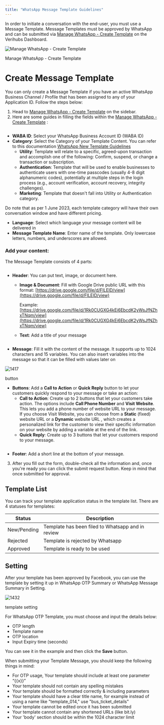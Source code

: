 ```yaml
---
title: "WhatsApp Message Template Guidelines"
---
```

In order to initiate a conversation with the end-user, you must use a Message Template. Message Templates must be approved by WhatsApp and can be submitted via [Manage WhatsApp - Create Template](https://app.verihubs.com/cloud/wa/template)
 on the Verihubs Dashboard.

<img className="block" src="images/files_readme_io/_4399905_image.png" alt="Manage WhatsApp - Create Template" />

Manage WhatsApp - Create Template

# Create Message Template

You can only create a Message Template if you have an active WhatsApp Business Channel / Profile that has been assigned to any of your Application ID. Follow the steps below:

1.  Head to [Manage WhatsApp - Create Template](https://app.verihubs.com/cloud/wa/template)
     on the sidebar.
2.  Here are some guides in filling the fields within the [Manage WhatsApp - Create Template](https://app.verihubs.com/cloud/wa/template)
    :

<img className="block" src="images/files_readme_io/_e9bca59_image.png" alt="" />

*   **WABA ID**: Select your WhatsApp Business Account ID (WABA ID)
*   **Category**: Select the Category of your Template Content. You can refer to this documentation [WhatsApp New Template Guidelines](https://developers.facebook.com/docs/whatsapp/updates-to-pricing/new-template-guidelines)
    *   **Utility**: Template will relate to a specific, agreed-upon transaction and accomplish one of the following: Confirm, suspend, or change a transaction or subscription.
    *   **Authentication**: Template that will be used to enable businesses to authenticate users with one-time passcodes (usually 4-8 digit alphanumeric codes), potentially at multiple steps in the login process (e.g., account verification, account recovery, integrity challenges).
    *   **Marketing**: Template that doesn't fall into Utility or Authentication category.

Do note that as per 1 June 2023, each template category will have their own conversation window and have different pricing.

*   **Language**: Select which language your message content will be delivered in
*   **Message Template Name**: Enter name of the template. Only lowercase letters, numbers, and underscores are allowed.

### Add your content:

The Message Template consists of 4 parts:

<img className="block" src="images/files_readme_io/_4ef619c_image.png" alt="" />

*   **Header**: You can put text, image, or document here.
    *   **Image & Document**: Fill with Google Drive public URL with this format: [https://drive.google.com/file/d/FILEID/view](https://drive.google.com/file/d/FILEID/view)
          
        Example: [https://drive.google.com/file/d/1Rk0CUGXG4kEi6EbcdK2yWsJfNZhxTNqm/view](https://drive.google.com/file/d/1Rk0CUGXG4kEi6EbcdK2yWsJfNZhxTNqm/view)
        
    *   **Text**: Add a title of your message

<img className="block" src="images/files_readme_io/_b1e5e99_image.png" alt="" />

*   **Message**: Fill it with the content of the message. It supports up to 1024 characters and 15 variables. You can also insert variables into the message so that it can be filled with values later on

<img className="block" src="images/files_readme_io/_b3c8eae_button___1.png" alt="1417" />

button

*   **Buttons**: Add a **Call to Action** or **Quick Reply** button to let your customers quickly respond to your message or take an action:
    *   **Call to Action**: Create up to 2 buttons that let your customers take action. The options include **Call Phone Number** and **Visit Website**. This lets you add a phone number of website URL to your message. If you choose Visit Website, you can choose from a **Static** (fixed) website URL or a **Dynamic** website URL , which creates a personalized link for the customer to view their specific information on your website by adding a variable at the end of the link.
    *   **Quick Reply**: Create up to 3 buttons that let your customers respond to your message.

<img className="block" src="images/files_readme_io/_1763150_image.png" alt="" />

*   **Footer**: Add a short line at the bottom of your message.

3.  After you fill out the form, double-check all the information and, once you're ready you can click the submit request button. Keep in mind that once submitted for approval.

## Template List

You can track your template application status in the template list. There are 4 statuses for templates:

| Status | Description |
| --- | --- |
| New/Pending | Template has been filed to Whatsapp and in review |
| Rejected | Template is rejected by Whatsapp |
| Approved | Template is ready to be used |

## Setting

After your template has been approved by Facebook, you can use the template by setting it up in WhatsApp OTP Summary or WhatsApp Message Summary in Setting.

<img className="block" src="images/files_readme_io/_5bf9c8a_setting_templateOTP.png" alt="1432" />

template setting

For WhatsApp OTP Template, you must choose and input the details below:

*   OTP length
*   Template name
*   OTP location
*   Input Expiry time (seconds)

You can see it in the example and then click the **Save** button.

When submitting your Template Message, you should keep the following things in mind:

*   For OTP usage, Your template should include at least one parameter “{{x}}”
*   Your template should not contain any spelling mistakes
*   Your template should be formatted correctly & including parameters
*   Your template should have a clear title name, for example instead of using a name like "template\_014," use "bus\_ticket\_details"
*   Your template cannot be edited once it has been submitted
*   Your template cannot contain any shortened URLs (like bit.ly)
*   Your 'body' section should be within the 1024 character limit